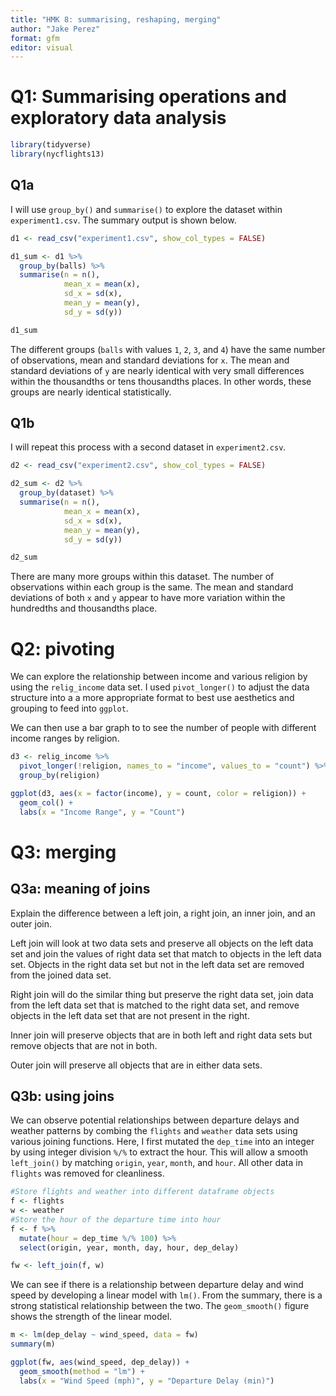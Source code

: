 ```yaml
---
title: "HMK 8: summarising, reshaping, merging"
author: "Jake Perez"
format: gfm
editor: visual
---
```


# Q1: Summarising operations and exploratory data analysis

```r
library(tidyverse)
library(nycflights13)
```

## Q1a

I will use `group_by()` and `summarise()` to explore the dataset within `experiment1.csv`. The summary output is shown below.

```r
d1 <- read_csv("experiment1.csv", show_col_types = FALSE) 

d1_sum <- d1 %>%
  group_by(balls) %>%
  summarise(n = n(),
            mean_x = mean(x),
            sd_x = sd(x),
            mean_y = mean(y),
            sd_y = sd(y))

d1_sum
```

The different groups (`balls` with values `1`, `2`, `3`, and `4`) have the same number of observations, mean and standard deviations for `x`. The mean and standard deviations of `y` are nearly identical with very small differences within the thousandths or tens thousandths places. In other words, these groups are nearly identical statistically.

## Q1b

I will repeat this process with a second dataset in `experiment2.csv`.

```r
d2 <- read_csv("experiment2.csv", show_col_types = FALSE)

d2_sum <- d2 %>%
  group_by(dataset) %>%
  summarise(n = n(),
            mean_x = mean(x),
            sd_x = sd(x),
            mean_y = mean(y),
            sd_y = sd(y))

d2_sum
```

There are many more groups within this dataset. The number of observations within each group is the same. The mean and standard deviations of both `x` and `y` appear to have more variation within the hundredths and thousandths place.

# Q2: pivoting

We can explore the relationship between income and various religion by using the `relig_income` data set. I used `pivot_longer()` to adjust the data structure into a a more appropriate format to best use aesthetics and grouping to feed into `ggplot`.

We can then use a bar graph to to see the number of people with different income ranges by religion.

```r
d3 <- relig_income %>%
  pivot_longer(!religion, names_to = "income", values_to = "count") %>%
  group_by(religion)

ggplot(d3, aes(x = factor(income), y = count, color = religion)) +
  geom_col() +
  labs(x = "Income Range", y = "Count")
```

# Q3: merging

## Q3a: meaning of joins

Explain the difference between a left join, a right join, an inner join, and an outer join.

Left join will look at two data sets and preserve all objects on the left data set and join the values of right data set that match to objects in the left data set. Objects in the right data set but not in the left data set are removed from the joined data set.

Right join will do the similar thing but preserve the right data set, join data from the left data set that is matched to the right data set, and remove objects in the left data set that are not present in the right.

Inner join will preserve objects that are in both left and right data sets but remove objects that are not in both.

Outer join will preserve all objects that are in either data sets.

## Q3b: using joins

We can observe potential relationships between departure delays and weather patterns by combing the `flights` and `weather` data sets using various joining functions. Here, I first mutated the `dep_time` into an integer by using integer division `%/%` to extract the hour. This will allow a smooth `left_join()` by matching `origin`, `year`, `month`, and `hour`. All other data in `flights` was removed for cleanliness.

```r
#Store flights and weather into different dataframe objects
f <- flights
w <- weather
#Store the hour of the departure time into hour
f <- f %>%
  mutate(hour = dep_time %/% 100) %>%
  select(origin, year, month, day, hour, dep_delay)

fw <- left_join(f, w)
```

We can see if there is a relationship between departure delay and wind speed by developing a linear model with `lm()`. From the summary, there is a strong statistical relationship between the two. The `geom_smooth()` figure shows the strength of the linear model.

```r
m <- lm(dep_delay ~ wind_speed, data = fw)
summary(m)

ggplot(fw, aes(wind_speed, dep_delay)) +
  geom_smooth(method = "lm") +
  labs(x = "Wind Speed (mph)", y = "Departure Delay (min)")

```

